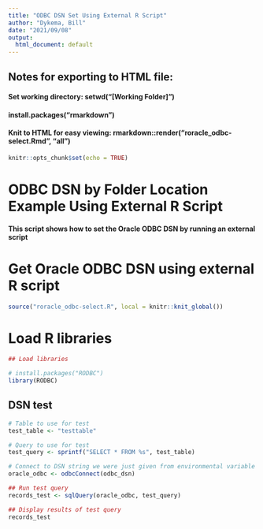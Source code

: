```yaml
---
title: "ODBC DSN Set Using External R Script"
author: "Dykema, Bill"
date: "2021/09/08"
output:
  html_document: default
---
```


## Notes for exporting to HTML file:
#### Set working directory: setwd("[Working Folder]")
#### install.packages("rmarkdown")
#### Knit to HTML for easy viewing: rmarkdown::render("roracle_odbc-select.Rmd", "all")

```r
knitr::opts_chunk$set(echo = TRUE)
```

# ODBC DSN by Folder Location Example Using External R Script
#### This script shows how to set the Oracle ODBC DSN by running an external script

# Get Oracle ODBC DSN using external R script

```r

source("roracle_odbc-select.R", local = knitr::knit_global())

```

# Load R libraries

```r

## Load libraries

# install.packages("RODBC")
library(RODBC)

```

## DSN test

```r

# Table to use for test
test_table <- "testtable"

# Query to use for test
test_query <- sprintf("SELECT * FROM %s", test_table)

# Connect to DSN string we were just given from environmental variable based on folder
oracle_odbc <- odbcConnect(odbc_dsn)

## Run test query
records_test <- sqlQuery(oracle_odbc, test_query)

## Display results of test query
records_test

```

